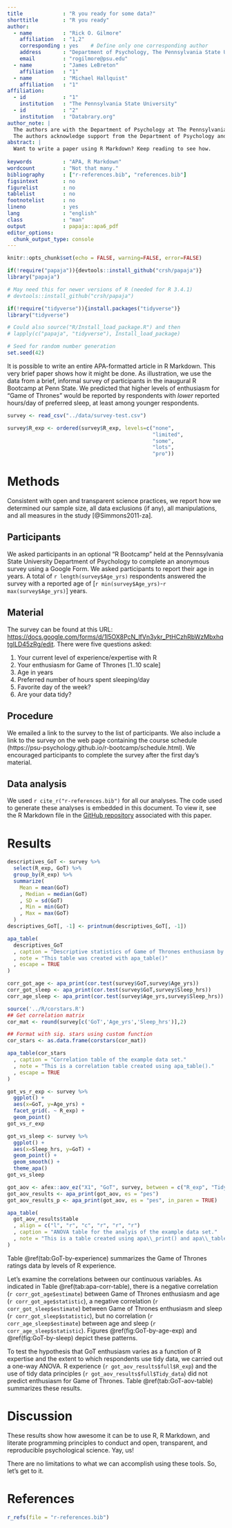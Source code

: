```yaml
---
title             : "R you ready for some data?"
shorttitle        : "R you ready"
author: 
  - name          : "Rick O. Gilmore"
    affiliation   : "1,2"
    corresponding : yes    # Define only one corresponding author
    address       : "Department of Psychology, The Pennsylvania State University, University Park, PA 16802 USA"
    email         : "rogilmore@psu.edu"
  - name          : "James LeBreton"
    affiliation   : "1"
  - name          : "Michael Hallquist"
    affiliation   : "1"
affiliation:
  - id            : "1"
    institution   : "The Pennsylvania State University"
  - id            : "2"
    institution   : "Databrary.org"
author_note: |
  The authors are with the Department of Psychology at The Pennsylvania State University.
  The authors acknowledge support from the Department of Psychology and the Social, Life, & Engineering Sciences Imaging Center (SLEIC).
abstract: |
  Want to write a paper using R Markdown? Keep reading to see how.
  
keywords          : "APA, R Markdown"
wordcount         : "Not that many."
bibliography      : ["r-references.bib", "references.bib"]
figsintext        : no
figurelist        : no
tablelist         : no
footnotelist      : no
lineno            : yes
lang              : "english"
class             : "man"
output            : papaja::apa6_pdf
editor_options: 
  chunk_output_type: console
---
```


```r
knitr::opts_chunk$set(echo = FALSE, warning=FALSE, error=FALSE)
```

```r
if(!require("papaja")){devtools::install_github("crsh/papaja")}
library("papaja")

# May need this for newer versions of R (needed for R 3.4.1)
# devtools::install_github("crsh/papaja")

if(!require("tidyverse")){install.packages("tidyverse")}
library("tidyverse")

# Could also source("R/Install_load_package.R") and then
# lapply(c("papaja", "tidyverse"), Install_load_package)
```

```r
# Seed for random number generation
set.seed(42)
```

It is possible to write an entire APA-formatted article in R Markdown. 
This very brief paper shows how it might be done.
As illustration, we use the data from a brief, informal survey of participants in the inaugural R Bootcamp at Penn State.
We predicted that higher levels of enthusiasm for "Game of Thrones" would be reported by respondents with *lower* reported hours/day of preferred sleep, at least among younger respondents.

```r
survey <- read_csv("../data/survey-test.csv")

survey$R_exp <- ordered(survey$R_exp, levels=c("none",
                                               "limited",
                                               "some",
                                               "lots",
                                               "pro"))
```

# Methods {#methods}
Consistent with open and transparent science practices, we report how we determined our sample size, all data exclusions (if any), all manipulations, and all measures in the study [@Simmons2011-za]. <!-- 21-word solution (Simmons, Nelson & Simonsohn, 2012; retrieved from http://ssrn.com/abstract=2160588) -->

## Participants {#participants}

We asked participants in an optional "R Bootcamp" held at the Pennsylvania State University Department of Psychology to complete an anonymous survey using a Google Form.
We asked participants to report their age in years.
A total of `r length(survey$Age_yrs)` respondents answered the survey with a reported age of [`r min(survey$Age_yrs)`-`r max(survey$Age_yrs)`] years.

## Material {#material}

The survey can be found at this URL: <https://docs.google.com/forms/d/1l5OX8PcN_lfVn3ykr_PtHCzhRbWzMbxhqtgILD45zRg/edit>.
There were five questions asked:

1. Your current level of experience/expertise with R
2. Your enthusiasm for Game of Thrones [1..10 scale]
3. Age in years
4. Preferred number of hours spent sleeping/day
5. Favorite day of the week?
6. Are your data tidy?

## Procedure {#procedure}

We emailed a link to the survey to the list of participants.
We also include a link to the survey on the web page containing the course schedule (https://psu-psychology.github.io/r-bootcamp/schedule.html).
We encouraged participants to complete the survey after the first day's material.

## Data analysis {#data-analysis}
We used `r cite_r("r-references.bib")` for all our analyses.
The code used to generate these analyses is embedded in this document.
To view it, see the R Markdown file in the [GitHub repository](http://github.com/psu-psychology/r-bootcamp/papaja-demo/) associated with this paper.

# Results {#results}

```r
descriptives_GoT <- survey %>%
  select(R_exp, GoT) %>%
  group_by(R_exp) %>%
  summarize(
    Mean = mean(GoT)
    , Median = median(GoT)
    , SD = sd(GoT)
    , Min = min(GoT)
    , Max = max(GoT)
  )
descriptives_GoT[, -1] <- printnum(descriptives_GoT[, -1])

apa_table(
  descriptives_GoT
  , caption = "Descriptive statistics of Game of Thrones enthusiasm by R experience."
  , note = "This table was created with apa_table()"
  , escape = TRUE
)
```

```r
corr_got_age <- apa_print(cor.test(survey$GoT,survey$Age_yrs))
corr_got_sleep <- apa_print(cor.test(survey$GoT,survey$Sleep_hrs))
corr_age_sleep <- apa_print(cor.test(survey$Age_yrs,survey$Sleep_hrs))
```

```r
source('../R/corstars.R')
## Get correlation matrix
cor_mat <- round(survey[c('GoT','Age_yrs','Sleep_hrs')],2)

## Format with sig. stars using custom function
cor_stars <- as.data.frame(corstars(cor_mat))

apa_table(cor_stars
  , caption = "Correlation table of the example data set."
  , note = "This is a correlation table created using apa_table()."
  , escape = TRUE
)

```


```r
got_vs_r_exp <- survey %>%
  ggplot() +
  aes(x=GoT, y=Age_yrs) +
  facet_grid(. ~ R_exp) +
  geom_point()
got_vs_r_exp
```

```r
got_vs_sleep <- survey %>%
  ggplot() +
  aes(x=Sleep_hrs, y=GoT) +
  geom_point() +
  geom_smooth() +
  theme_apa()
got_vs_sleep
```

```r
got_aov <- afex::aov_ez("X1", "GoT", survey, between = c("R_exp", "Tidy_data"))
got_aov_results <- apa_print(got_aov, es = "pes")
got_aov_results_p <- apa_print(got_aov, es = "pes", in_paren = TRUE)
```

```r
apa_table(
  got_aov_results$table
  , align = c("l", "r", "c", "r", "r", "r")
  , caption = "ANOVA table for the analyis of the example data set."
  , note = "This is a table created using apa\\_print() and apa\\_table()."
)
```

Table \@ref(tab:GoT-by-experience) summarizes the Game of Thrones ratings data by levels of R experience. 

Let's examine the correlations between our continuous variables.
As indicated in Table \@ref(tab:apa-corr-table), there is a negative correlation (`r corr_got_age$estimate`) between Game of Thrones enthusiasm and age (`r corr_got_age$statistic`), a negative correlation (`r corr_got_sleep$estimate`) between Game of Thrones enthusiasm and sleep (`r corr_got_sleep$statistic`), but no correlation (`r corr_age_sleep$estimate`) between age and sleep (`r corr_age_sleep$statistic`). Figures \@ref(fig:GoT-by-age-exp) and \@ref(fig:GoT-by-sleep) depict these patterns.

To test the hypothesis that GoT enthusiasm varies as a function of R expertise and the extent to which respondents use tidy data, we carried out a one-way ANOVA.
R experience (`r got_aov_results$full$R_exp`) and the use of tidy data principles (`r got_aov_results$full$Tidy_data`) did not predict enthusiasm for Game of Thrones. Table \@ref(tab:GoT-aov-table) summarizes these results.

# Discussion {#discussion}

These results show how awesome it can be to use R, R Markdown, and literate programming principles to conduct and open, transparent, and reproducible psychological science. Yay, us!

There are no limitations to what we can accomplish using these tools. So, let's get to it.

\newpage

# References

```r
r_refs(file = "r-references.bib")
```

\setlength{\parindent}{-0.5in}
\setlength{\leftskip}{0.5in}
